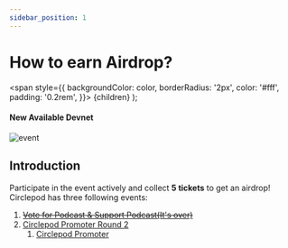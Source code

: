 ```yaml
---
sidebar_position: 1
---
```


# How to earn Airdrop?

  <span
    style={{
      backgroundColor: color,
      borderRadius: '2px',
      color: '#fff',
      padding: '0.2rem',
    }}>
    {children}
  </span>
);

#### New Available <Highlight color="#25c2a0">Devnet</Highlight>

![event](/img/event/how-to-earn-airdrop.png)

## Introduction
Participate in the event actively and collect **5 tickets** to get an airdrop! 
Circlepod has three following events:

1. ~~[Vote for Podcast & Support Podcast(It's over)](/docs/community-event/vote-and-support/intro)~~
2. [Circlepod Promoter Round 2](/docs/community-event/circlepod-promoter-round-2/intro)
    1. [Circlepod Promoter](/docs/community-event/circlepod-promoter/intro)

